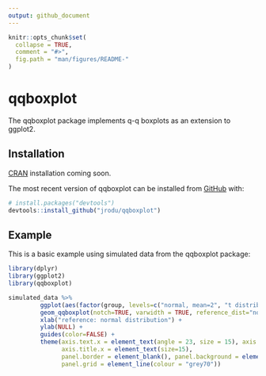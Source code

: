 ```yaml
---
output: github_document
---
```


<!-- README.md is generated from README.Rmd. Please edit that file -->

```r
knitr::opts_chunk$set(
  collapse = TRUE,
  comment = "#>",
  fig.path = "man/figures/README-"
)
```

# qqboxplot

<!-- badges: start -->
<!-- badges: end -->

The qqboxplot package implements q-q boxplots as an extension to ggplot2.  

## Installation

[CRAN](https://CRAN.R-project.org) installation coming soon.

The most recent version of qqboxplot can be installed from [GitHub](https://github.com/) with:

``` r
# install.packages("devtools")
devtools::install_github("jrodu/qqboxplot")
```
## Example

This is a basic example using simulated data from the qqboxplot package:

```r
library(dplyr)
library(ggplot2)
library(qqboxplot)

simulated_data %>%
         ggplot(aes(factor(group, levels=c("normal, mean=2", "t distribution, df=32", "t distribution, df=16", "t distribution, df=8", "t distribution, df=4")), y=y)) +
         geom_qqboxplot(notch=TRUE, varwidth = TRUE, reference_dist="norm") +
         xlab("reference: normal distribution") +
         ylab(NULL) +
         guides(color=FALSE) +
         theme(axis.text.x = element_text(angle = 23, size = 15), axis.title.y = element_text(size=15),
               axis.title.x = element_text(size=15),
               panel.border = element_blank(), panel.background = element_rect(fill="white"),
               panel.grid = element_line(colour = "grey70"))
```

